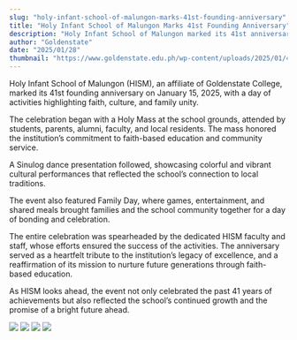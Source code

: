 ```yaml
---
slug: "holy-infant-school-of-malungon-marks-41st-founding-anniversary"
title: "Holy Infant School of Malungon Marks 41st Founding Anniversary"
description: "Holy Infant School of Malungon marked its 41st anniversary with activities on faith, culture, and unity..."
author: "Goldenstate"
date: "2025/01/28"
thumbnail: "https://www.goldenstate.edu.ph/wp-content/uploads/2025/01/473426807_1023985696439921_1173561654314531337_n.jpg"
---
```


Holy Infant School of Malungon (HISM), an affiliate of Goldenstate College, marked its 41st founding anniversary on January 15, 2025, with a day of activities highlighting faith, culture, and family unity.

The celebration began with a Holy Mass at the school grounds, attended by students, parents, alumni, faculty, and local residents. The mass honored the institution’s commitment to faith-based education and community service.

A Sinulog dance presentation followed, showcasing colorful and vibrant cultural performances that reflected the school’s connection to local traditions.

The event also featured Family Day, where games, entertainment, and shared meals brought families and the school community together for a day of bonding and celebration.

The entire celebration was spearheaded by the dedicated HISM faculty and staff, whose efforts ensured the success of the activities. The anniversary served as a heartfelt tribute to the institution’s legacy of excellence, and a reaffirmation of its mission to nurture future generations through faith-based education.

As HISM looks ahead, the event not only celebrated the past 41 years of achievements but also reflected the school’s continued growth and the promise of a bright future ahead.

![](https://www.goldenstate.edu.ph/wp-content/uploads/2025/01/473426807_1023985696439921_1173561654314531337_n-1.jpg)
![](https://www.goldenstate.edu.ph/wp-content/uploads/2025/01/473426807_1023985696439921_1173561654314531337_n.jpg)
![](https://www.goldenstate.edu.ph/wp-content/uploads/2025/01/473562621_1023985676439923_1540246771867739657_n.jpg)
![](https://www.goldenstate.edu.ph/wp-content/uploads/2025/01/473567769_1023985639773260_7846488407539392805_n-1.jpg)
